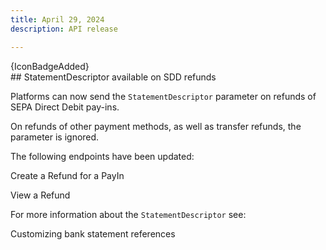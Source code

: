 ```yaml
---
title: April 29, 2024
description: API release

---
```


<div>{IconBadgeAdded}</div>
##  StatementDescriptor available on SDD refunds

Platforms can now send the `StatementDescriptor` parameter on refunds of SEPA Direct Debit pay-ins.  

On refunds of other payment methods, as well as transfer refunds, the parameter is ignored.   

The following endpoints have been updated:   

<Card title="Endpoints">Create a Refund for a PayIn</Card>  

<Card title="Endpoints">View a Refund</Card>  

For more information about the `StatementDescriptor` see:   

<Card title="Dev tools">Customizing bank statement references</Card>